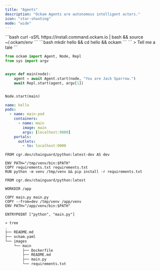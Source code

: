 ```yaml
---
title: "Agents"
description: "Ockam Agents are autonomous intelligent actors."
icon: "star-shooting"
mode: "wide"
---
```


<Steps>
  <Step title="Install">
    ```bash
    curl -sSfL https://install.command.ockam.io | bash && source ~/.ockam/env
    ```
  </Step>
  <Step title="Deploy your first agent">
    ```bash
    mkdir hello && cd hello && ockam
    ```
  </Step>
  <Step title="Chat with your agent">
    ```
    > Tell me a tale
    ```
  </Step>
</Steps>

<CodeGroup>

```python images/main/main.py
from ockam import Agent, Node, Repl
from sys import argv


async def main(node):
    agent = await Agent.start(node, "You are Jack Sparrow.")
    await Repl.start(agent, argv[1])


Node.start(main)
```


```yaml ockam.yaml
name: hello
pods:
  - name: main-pod
    containers:
      - name: main
        image: main
        args: [localhost:9000]
    portals:
      outlets:
        - to: localhost:9000
```


```docker images/main/Dockerfile
FROM cgr.dev/chainguard/python:latest-dev AS dev

ENV PATH="/tmp/venv/bin:$PATH"
COPY requirements.txt requirements.txt
RUN python -m venv /tmp/venv && pip install -r requirements.txt

FROM cgr.dev/chainguard/python:latest

WORKDIR /app

COPY main.py main.py
COPY --from=dev /tmp/venv /app/venv
ENV PATH="/app/venv/bin:$PATH"

ENTRYPOINT ["python", "main.py"]
```


```bash tree
» tree
.
├── README.md
├── ockam.yaml
└── images
    └── main
        ├── Dockerfile
        ├── README.md
        ├── main.py
        └── requirements.txt
```

</CodeGroup>